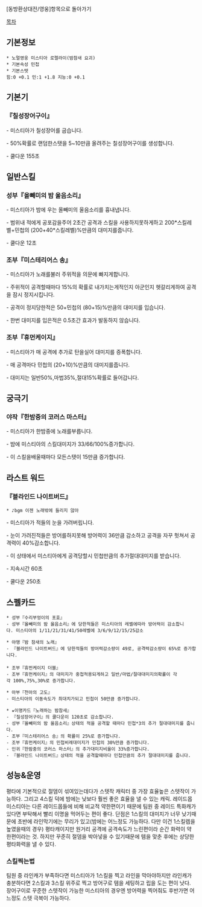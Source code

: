 [동방환상대전/영웅]항목으로 돌아가기

[[목차]]
== 기본정보 ==
 * 노멀영웅 미스티아 로렐라이(밤참새 요괴)
 * 기본속성 민첩
 * 기본스텟
 힘:0 +0.1 민:1 +1.8 지능:0 +0.1

== 기본기 == 

=== 『칠성장어구이』 ===

- 미스티아가 칠성장어를 굽습니다.

- 50%확률로 랜덤한스탯을 5~10만큼 올려주는 칠성장어구이를 생성합니다.

- 쿨다운 155초
 
== 일반스킬 == 
=== 성부『올빼미의 밤 울음소리』 ===

- 미스티아가 밤에 우는 올빼미의 울음소리를 흉내냅니다.

- 범위내 적에게 공포감을주어 2초간 공격과 스킬을 사용하지못하게하고 200*스킬레벨+민첩의 (200+40*스킬레벨)%만큼의 대미지를줍니다.

- 쿨다운 12초

=== 조부『미스테리어스 송』 === 

- 미스티아가 노래를불러 주위적을 의문에 빠지게합니다.

- 주위적이 공격할때마다 15%의 확률로 내가치는게적인지 아군인지 헷갈리게하여 공격을 잠시 정지시킵니다.

- 공격이 정지당한적은 50+민첩의 (80+15)%만큼의 대미지를 입습니다.

- 한번 대미지를 입은적은 0.5초간 효과가 발동하지 않습니다.

=== 조부『휴먼케이지』 ===

- 미스티아가 매 공격에 추가로 탄을실어 대미지를 증폭합니다.

- 매 공격마다 민첩의 (20+10)%만큼의 대미지를줍니다.

- 대미지는 일반50%,마법35%,절대15%확률로 들어갑니다.

== 궁극기 ==
=== 야작『한밤중의 코러스 마스터』 ===

- 미스티아가 한밤중에 노래를부릅니다.

- 밤에 미스티아의 스킬대미지가 33/66/100%증가합니다.

- 이 스킬을배울때마다 모든스탯이 15만큼 증가합니다.

== 라스트 워드 ==
=== 『블라인드 나이트버드』 ===
 * ♪bgm 이젠 노래밖에 들리지 않아

- 미스티아가 적들의 눈을 가려버립니다.

- 눈이 가려진적들은 방어를하지못해 방어력이 36만큼 감소하고 공격을 자꾸 헛쳐서 공격력이 40%감소합니다.

- 이 상태에서 미스티아에게 공격당할시 민첩만큼의 추가절대대미지를 받습니다.

- 지속시간 60초

- 쿨다운 250초

== 스펠카드 ==

 * 성부『수리부엉이의 포효』
 - 성부『올빼미의 밤 울음소리』에 당한적들은 미스티아의 레벨에따라 방어력이 감소합니다. 미스티아의 1/11/21/31/41/50레벨에 3/6/9/12/15/25감소

 * 야맹『밤 참새의 노래』
 - 『블라인드 나이트버드』에 당한적들의 방어력감소량이 49로, 공격력감소량이 65%로 증가합니다.
 
 * 조부『휴먼케이지 더블』
 - 조부『휴먼케이지』의 대미지가 중첩적용되게하고 일반/마법/절대대미지의확률이 각각 100%,75%,30%로 증가합니다.

 * 아부『천아의 고도』
 - 미스티아의 이동속도가 최대치가되고 민첩이 50만큼 증가합니다.

 * ★이명카드『노래하는 밤참새』
 - 『칠성장어구이』의 쿨다운이 120초로 감소합니다.
 - 성부『올빼미의 밤 울음소리』상태의 적을 공격할 때마다 민첩*3의 추가 절대대미지를 줍니다.
 - 조부『미스테리어스 송』의 확률이 25%로 증가합니다.
 - 조부『휴먼케이지』의 민첩비례대미지가 민첩의 30%만큼 증가합니다.
 - 인귀『한밤중의 코러스 마스터』의 추가대미지비율이 33%증가합니다.
 - 『블라인드 나이트버드』상태의 적을 공격할때마다 민첩만큼의 추가 절대대미지를 줍니다.

== 성능&운영 ==
평타에 기본적으로 절뎀이 섞여있는데다가 스텟작 캐릭터 중 가장 효율높은 스텟작이 가능하다. 그리고 4스킬 덕에 밤에는 낮보다 훨씬 좋은 효율을 낼 수 있는 캐릭. 레이드몹 미스티아는 다른 레이드몹들에 비해 비교적 약한편이기 때문에 팀원 중 레이드 특화캐가 있다면 부탁해서 빨리 이명을 먹어두는 편이 좋다.
단점은 1스킬의 대미지가 너무 낮기때문에 초반에 라인막기에는 무리가 있고(밤에는 어느정도 가능하다. 다만 이건 1스킬렙을 높였을때의 경우) 평타캐이지만 원거리 공격에 공격속도가 느린편이라 순간 화력이 약한편이라는 것. 하지만 꾸준히 절뎀을 박아넣을 수 있기때문에 템을 맞춘 후에는 상당한 평타화력을 낼 수 있다.

=== 스킬찍는법 ===
팀원 중 라인캐가 부족하다면 미스티아가 1스킬을 찍고 라인을 막아야하지만 라인캐가 충분하다면 2스킬과 3스킬 위주로 찍고 방어구로 템을 세팅하고 립을 도는 편이 낫다. 장어구이로 꾸준한 스텟작이 가능한 미스티아의 경우엔 방어력을 찍어줘도 후반가면 어느정도 스텟 극복이 가능하다.

